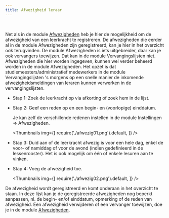 ```yaml
---
title: Afwezigheid leraar
---
```


<LegacyAction img="sick.png" text="Beheer afwezige leraren"/>  <br /> 

Net als in de module [Afwezigheden](/afwezigheden) heb je hier de mogelijkheid om de afwezigheid van een leerkracht te registreren. De afwezigheden die eerder al in de module Afwezigheden zijn geregistreerd, kan je hier in het overzicht ook terugvinden. De module Afwezigheden is iets uitgebreider, daar kan je ook vervangers toewijzen. Dat kan in de module Vervangingslijsten niet. Afwezigheden die hier worden ingegeven, kunnen wel verder beheerd worden in de module Afwezigheden. Het opzet is dat studiemeesters/administratief medewerkers in de module Vervangingslijsten 's morgens op een snelle manier de inkomende afwezigheidsmeldingen van leraren kunnen verwerken in de vervangingslijsten. 

- Stap 1: Zoek de leerkracht op via afkorting of zoek hem in de lijst.
- Stap 2: Geef een reden op en een begin- en (voorlopige) einddatum. 

  Je kan zelf de verschillende redenen instellen in de module Instellingen => Afwezigheden.

  <Thumbnails img={[
    require('./afwezig01.png').default, 
  ]} />

- Stap 3: Duid aan of de leerkracht afwezig is voor een hele dag, enkel de voor- of namiddag of voor de avond (indien gedefinieerd in de lessenrooster). Het is ook mogelijk om één of enkele lesuren aan te vinken. 
- Stap 4: Voeg de afwezigheid toe.

  <Thumbnails img={[
    require('./afwezig02.png').default, 
  ]} />

De afwezigheid wordt geregistreerd en komt onderaan in het overzicht te staan. In deze lijst kan je de geregistreerde afwezigheden nog beperkt aanpassen, nl. de begin- en/of einddatum, opmerking of de reden van afwezigheid. Een afwezigheid verwijderen of een vervanger toewijzen, doe je in de module [Afwezigheden](/afwezigheden).